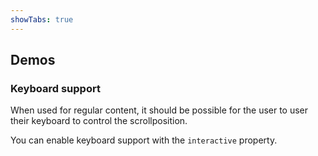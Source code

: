 ```yaml
---
showTabs: true
---
```



## Demos

### Keyboard support

When used for regular content, it should be possible for the user to user their keyboard to control the scrollposition.

You can enable keyboard support with the `interactive` property.

<ScrollViewInteractive />
